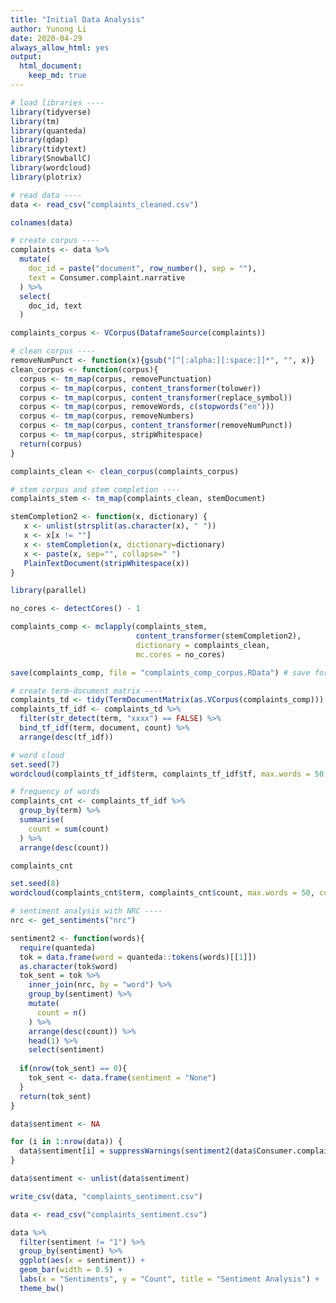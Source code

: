```yaml
---
title: "Initial Data Analysis"
author: Yunong Li
date: 2020-04-29
always_allow_html: yes
output: 
  html_document:
    keep_md: true
---
```


```r
# load libraries ----
library(tidyverse)
library(tm)
library(quanteda)
library(qdap)
library(tidytext)
library(SnowballC)
library(wordcloud)
library(plotrix)
```

```r
# read data ----
data <- read_csv("complaints_cleaned.csv")
```

```r
colnames(data)
```

```r
# create corpus ----
complaints <- data %>% 
  mutate(
    doc_id = paste("document", row_number(), sep = ""),
    text = Consumer.complaint.narrative
  ) %>% 
  select(
    doc_id, text
  )

complaints_corpus <- VCorpus(DataframeSource(complaints))
```

```r
# clean corpus ----
removeNumPunct <- function(x){gsub("[^[:alpha:][:space:]]*", "", x)}
clean_corpus <- function(corpus){
  corpus <- tm_map(corpus, removePunctuation)
  corpus <- tm_map(corpus, content_transformer(tolower))
  corpus <- tm_map(corpus, content_transformer(replace_symbol))
  corpus <- tm_map(corpus, removeWords, c(stopwords("en")))  
  corpus <- tm_map(corpus, removeNumbers)
  corpus <- tm_map(corpus, content_transformer(removeNumPunct))
  corpus <- tm_map(corpus, stripWhitespace)
  return(corpus)
}

complaints_clean <- clean_corpus(complaints_corpus)
```


```r
# stem corpus and stem completion ----
complaints_stem <- tm_map(complaints_clean, stemDocument)

stemCompletion2 <- function(x, dictionary) {
   x <- unlist(strsplit(as.character(x), " "))
   x <- x[x != ""]
   x <- stemCompletion(x, dictionary=dictionary)
   x <- paste(x, sep="", collapse=" ")
   PlainTextDocument(stripWhitespace(x))
}
```


```r
library(parallel)

no_cores <- detectCores() - 1

complaints_comp <- mclapply(complaints_stem, 
                            content_transformer(stemCompletion2), 
                            dictionary = complaints_clean, 
                            mc.cores = no_cores)
```

```r
save(complaints_comp, file = "complaints_comp_corpus.RData") # save for loading later
```



```r
# create term-document matrix ----
complaints_td <- tidy(TermDocumentMatrix(as.VCorpus(complaints_comp)))
complaints_tf_idf <- complaints_td %>% 
  filter(str_detect(term, "xxxx") == FALSE) %>% 
  bind_tf_idf(term, document, count) %>% 
  arrange(desc(tf_idf))
```

```r
# word cloud
set.seed(7)
wordcloud(complaints_tf_idf$term, complaints_tf_idf$tf, max.words = 50, colors = blues9 ,scale=c(2,0.1))
```

```r
# frequency of words
complaints_cnt <- complaints_tf_idf %>% 
  group_by(term) %>% 
  summarise(
    count = sum(count)
  ) %>% 
  arrange(desc(count))
```

```r
complaints_cnt
```

```r
set.seed(8)
wordcloud(complaints_cnt$term, complaints_cnt$count, max.words = 50, colors = blues9 ,scale=c(4,0.2))
```


```r
# sentiment analysis with NRC ----
nrc <- get_sentiments("nrc")

sentiment2 <- function(words){
  require(quanteda)
  tok = data.frame(word = quanteda::tokens(words)[[1]])
  as.character(tok$word)
  tok_sent = tok %>% 
    inner_join(nrc, by = "word") %>% 
    group_by(sentiment) %>% 
    mutate(
      count = n()
    ) %>% 
    arrange(desc(count)) %>% 
    head(1) %>% 
    select(sentiment)
  
  if(nrow(tok_sent) == 0){
    tok_sent <- data.frame(sentiment = "None")
  }
  return(tok_sent)
}
```

```r
data$sentiment <- NA

for (i in 1:nrow(data)) {
  data$sentiment[i] = suppressWarnings(sentiment2(data$Consumer.complaint.narrative[i]))
}
```

```r
data$sentiment <- unlist(data$sentiment)
```

```r
write_csv(data, "complaints_sentiment.csv")
```





```r
data <- read_csv("complaints_sentiment.csv")

data %>% 
  filter(sentiment != "1") %>% 
  group_by(sentiment) %>% 
  ggplot(aes(x = sentiment)) +
  geom_bar(width = 0.5) +
  labs(x = "Sentiments", y = "Count", title = "Sentiment Analysis") +
  theme_bw()
```

